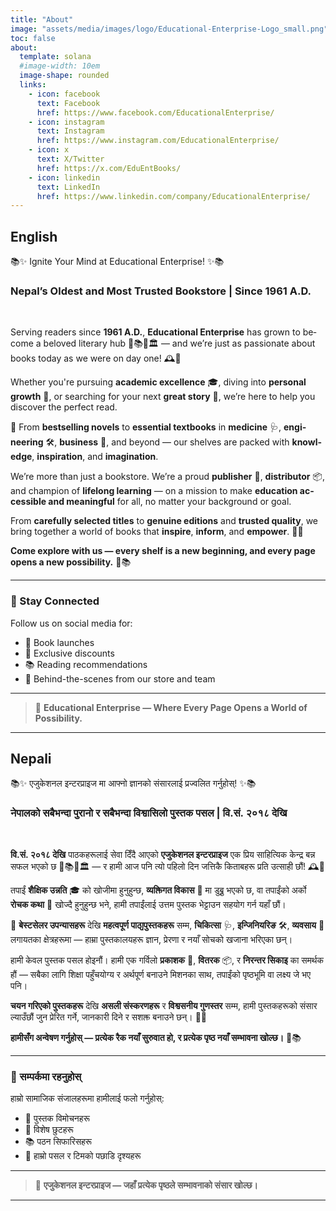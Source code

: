 ```yaml
---
title: "About"
image: "assets/media/images/logo/Educational-Enterprise-Logo_small.png"
toc: false
about:
  template: solana
  #image-width: 10em
  image-shape: rounded
  links:
    - icon: facebook
      text: Facebook
      href: https://www.facebook.com/EducationalEnterprise/
    - icon: instagram
      text: Instagram
      href: https://www.instagram.com/EducationalEnterprise/
    - icon: x
      text: X/Twitter
      href: https://x.com/EduEntBooks/
    - icon: linkedin
      text: LinkedIn
      href: https://www.linkedin.com/company/EducationalEnterprise/
---
```


::: {.panel-tabset group="language"}
## English {.active}

```{=html}
<!-- English Content -->
<div lang="en">
  <p>📚✨ Ignite Your Mind at Educational Enterprise! ✨📚</p>
  <h3>Nepal’s Oldest and Most Trusted Bookstore | Since 1961 A.D.</h3><br>

  <p>Serving readers since <strong>1961 A.D.</strong>, <strong>Educational Enterprise</strong> has grown to become a beloved literary hub 📍📚🧠🏛️ — and we’re just as passionate about books today as we were on day one! 🕰️📖</p>

  <p>Whether you're pursuing <strong>academic excellence</strong> 🎓, diving into <strong>personal growth</strong> 🌱, or searching for your next <strong>great story</strong> 📘, we’re here to help you discover the perfect read.</p>

  <p>🎉 From <strong>bestselling novels</strong> to <strong>essential textbooks</strong> in <strong>medicine</strong> 🩺, <strong>engineering</strong> 🛠️, <strong>business</strong> 💼, and beyond — our shelves are packed with <strong>knowledge</strong>, <strong>inspiration</strong>, and <strong>imagination</strong>.</p>

  <p>We’re more than just a bookstore. We’re a proud <strong>publisher</strong> 📝, <strong>distributor</strong> 📦, and champion of <strong>lifelong learning</strong> — on a mission to make <strong>education accessible and meaningful</strong> for all, no matter your background or goal.</p>

  <p>From <strong>carefully selected titles</strong> to <strong>genuine editions</strong> and <strong>trusted quality</strong>, we bring together a world of books that <strong>inspire</strong>, <strong>inform</strong>, and <strong>empower</strong>. 📘💡</p>

  <p><strong>Come explore with us — every shelf is a new beginning, and every page opens a new possibility.</strong> 🚪📚</p>

  <hr>

  <h3>📲 Stay Connected</h3>
  <p>Follow us on social media for:</p>
  <ul>
    <li>📢 Book launches</li>
    <li>🎁 Exclusive discounts</li>
    <li>📚 Reading recommendations</li>
    <li>📸 Behind-the-scenes from our store and team</li>
  </ul>

  <hr>

  <blockquote>
    📖 <strong>Educational Enterprise — Where Every Page Opens a World of Possibility.</strong>
  </blockquote>

  <hr>
</div>
```

## Nepali

```{=html}
<!-- Nepali Content -->
<div lang="ne">
  <p>📚✨ एजुकेशनल इन्टरप्राइज मा आफ्नो ज्ञानको संसारलाई प्रज्वलित गर्नुहोस्! ✨📚</p>
  <h3>नेपालको सबैभन्दा पुरानो र सबैभन्दा विश्वासिलो पुस्तक पसल | वि.सं. २०१८ देखि</h3><br>

  <p><strong>वि.सं. २०१८ देखि</strong> पाठकहरूलाई सेवा दिँदै आएको <strong>एजुकेशनल इन्टरप्राइज</strong> एक प्रिय साहित्यिक केन्द्र बन्न सफल भएको छ 📍📚🧠🏛️ — र हामी आज पनि त्यो पहिलो दिन जत्तिकै किताबहरू प्रति उत्साही छौं! 🕰️📖</p>

  <p>तपाईं <strong>शैक्षिक उन्नति</strong> 🎓 को खोजीमा हुनुहुन्छ, <strong>व्यक्तिगत विकास</strong> 🌱 मा डुब्नु भएको छ, वा तपाईंको अर्को <strong>रोचक कथा</strong> 📘 खोज्दै हुनुहुन्छ भने, हामी तपाईंलाई उत्तम पुस्तक भेट्टाउन सहयोग गर्न यहाँ छौं।</p>

  <p>🎉 <strong>बेस्टसेलर उपन्यासहरू</strong> देखि <strong>महत्वपूर्ण पाठ्यपुस्तकहरू</strong> सम्म, <strong>चिकित्सा</strong> 🩺, <strong>इन्जिनियरिङ</strong> 🛠️, <strong>व्यवसाय</strong> 💼 लगायतका क्षेत्रहरूमा — हाम्रा पुस्तकालयहरू ज्ञान, प्रेरणा र नयाँ सोचको खजाना भरिएका छन्।</p>

  <p>हामी केवल पुस्तक पसल होइनौं। हामी एक गर्विलो <strong>प्रकाशक</strong> 📝, <strong>वितरक</strong> 📦, र <strong>निरन्तर सिकाइ</strong> का समर्थक हौं — सबैका लागि शिक्षा पहुँचयोग्य र अर्थपूर्ण बनाउने मिशनका साथ, तपाईंको पृष्ठभूमि वा लक्ष्य जे भए पनि।</p>

  <p><strong>चयन गरिएको पुस्तकहरू</strong> देखि <strong>असली संस्करणहरू</strong> र <strong>विश्वसनीय गुणस्तर</strong> सम्म, हामी पुस्तकहरूको संसार ल्याउँछौं जुन प्रेरित गर्ने, जानकारी दिने र सशक्त बनाउने छन्। 📘💡</p>

  <p><strong>हामीसँग अन्वेषण गर्नुहोस् — प्रत्येक रैक नयाँ सुरुवात हो, र प्रत्येक पृष्ठ नयाँ सम्भावना खोल्छ।</strong> 🚪📚</p>

  <hr>

  <h3>📲 सम्पर्कमा रहनुहोस्</h3>
  <p>हाम्रो सामाजिक संजालहरूमा हामीलाई फलो गर्नुहोस्:</p>
  <ul>
    <li>📢 पुस्तक विमोचनहरू</li>
    <li>🎁 विशेष छुटहरू</li>
    <li>📚 पठन सिफारिसहरू</li>
    <li>📸 हाम्रो पसल र टिमको पछाडि दृश्यहरू</li>
  </ul>

  <hr>

  <blockquote>
    📖 <strong>एजुकेशनल इन्टरप्राइज — जहाँ प्रत्येक पृष्ठले सम्भावनाको संसार खोल्छ।</strong>
  </blockquote>

  <hr>
</div>
```

:::
